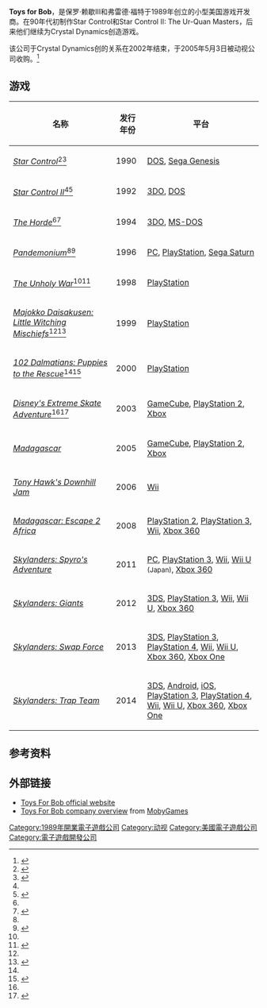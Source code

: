 {{NoteTA
| G1=Games
}}
{{Infobox company
| name = Toys for Bob
| logo = <!-- 檔案不存在 Image:ToysForBob.png ，可從英文維基百科取得 -->
| type = [[动视|动视]]旗下子公司
| foundation = 1989年4月16日
| location = 美国加利福尼亚州诺瓦托
| key_people = [[Paul_Reiche_III|Paul Reiche III]] (founder, CEO and Creative Director) <br> [[Fred_Ford_(programmer)|Fred Ford]] (founder, CTO and Technical Director) <br> Terry Falls (Art Director) <br> Alex Ness (Chief of Staff) <br> Amber Long (Art Manager) <br> Paul Yan (Animation Director) <br> Dan Neil (Audio Director) <br> I-Wei Huang (Toy Director) <br> Toby Schadt (Design Director) <br> Jeff Poffenbarger (Executive Producer)
| num_employees = 120+
| revenue = Unknown
| owner = [[动视暴雪|动视暴雪]]
| parent =
| industry = 电子游戏
| homepage = [http://www.toysforbob.com/ Toys For Bob]
| products = [[Skylanders|''Skylanders'' series]] (2011-present)<br />[[Tony_Hawk_(series)|''Tony Hawk'' series]] (2006)
}}

'''Toys for Bob'''，是保罗·赖歇III和弗雷德·福特于1989年创立的小型美国游戏开发商。在90年代初制作Star Control和Star Control II: The Ur-Quan Masters，后来他们继续为Crystal Dynamics创造游戏。

该公司于Crystal Dynamics创的关系在2002年结束，于2005年5月3日被动视公司收购。<ref name="Activision purchases Toys for Bob">{{cite web | url = http://www.lockergnome.com/game/2005/05/03/activision-acquires-game-developer-toys-for-bob/ | title = Activision purchases Toys for Bob | publisher = Locker Gnome | accessdate = 2007-12-29 | date = 2005-04-03 | archive-date = 2011-09-28 | archive-url = https://web.archive.org/web/20110928005154/http://www.lockergnome.com/game/2005/05/03/activision-acquires-game-developer-toys-for-bob/ | dead-url = no }}</ref>

== 游戏 ==

{| class="wikitable"
|-
!名称
!发行年份
!平台
|-
| ''[[Star_Control|Star Control]]''<ref name="armchair-tfb-qanda">{{cite web|title=The Armchair Empire - Interviews: Paul Reiche III, Toys for Bob Q and A|url=http://www.armchairempire.com/Interviews/toys-for-bob.htm|accessdate=2015-06-20|deadurl=yes|archiveurl=https://web.archive.org/web/20150923173716/http://www.armchairempire.com/Interviews/toys-for-bob.htm|archivedate=2015-09-23}}</ref><ref>{{cite web |title=Toys for Bob - Star Control |archiveurl=https://web.archive.org/web/20070629235617/http://www.toysforbob.com/database/tfb_star_control.html |url=http://www.toysforbob.com/database/tfb_star_control.html |archivedate=2007-06-29 |accessdate=2015-06-20 |deadurl=yes }}</ref>
| 1990
| [[DOS|DOS]], [[Sega_Genesis|Sega Genesis]]
|-
| ''[[Star_Control_II|Star Control II]]''<ref name="armchair-tfb-qanda" /><ref>{{cite web |title=Toys for Bob - Star Control II |archiveurl=https://web.archive.org/web/20070702121935/http://www.toysforbob.com/database/tfb_star_control2.html |url=http://www.toysforbob.com/database/tfb_star_control2.html |archivedate=2007-07-02 |accessdate=2015-06-20 |deadurl=yes }}</ref>
| 1992
| [[3DO_Interactive_Multiplayer|3DO]], [[DOS|DOS]]
|-
| ''[[The_Horde_(video_game)|The Horde]]''<ref name="armchair-tfb-qanda" /><ref>{{cite web |title=Toys for Bob - The Horde |archiveurl=https://web.archive.org/web/20070629235657/http://www.toysforbob.com/database/tfb_thehorde.html |url=http://www.toysforbob.com/database/tfb_thehorde.html |archivedate=2007-06-29 |accessdate=2015-06-20 |deadurl=yes }}</ref>
| 1994
| [[3DO_Interactive_Multiplayer|3DO]], [[MS-DOS|MS-DOS]]
|-
| ''[[Pandemonium_(video_game)|Pandemonium]]''<ref name="armchair-tfb-qanda" /><ref>{{cite web |title=Toys for Bob - Pandemonium |archiveurl=https://web.archive.org/web/20070629235854/http://www.toysforbob.com/database/tfb_pandemonium.html |url=http://www.toysforbob.com/database/tfb_pandemonium.html |archivedate=2007-06-29 |accessdate=2015-06-20 |deadurl=yes }}</ref>
| 1996
| [[Microsoft_Windows|PC]], [[PlayStation_(console)|PlayStation]], [[Sega_Saturn|Sega Saturn]]
|-
| ''[[The_Unholy_War|The Unholy War]]''<ref name="armchair-tfb-qanda" /><ref>{{cite web |title=Toys for Bob - The Unholy War |archiveurl=https://web.archive.org/web/20070630014926/http://www.toysforbob.com/database/tfb_unholy.html |url=http://www.toysforbob.com/database/tfb_unholy.html |archivedate=2007-06-30 |accessdate=2015-06-20 |deadurl=yes }}</ref>
| 1998
| [[PlayStation_(console)|PlayStation]]
|-
| ''[[Majokko_Daisakusen:_Little_Witching_Mischiefs|Majokko Daisakusen: Little Witching Mischiefs]]''<ref name="armchair-tfb-qanda" /><ref>{{cite web |title=Toys for Bob - Little Witching Mischiefs |archiveurl=https://web.archive.org/web/20070630015300/http://www.toysforbob.com/database/tfb_lilwitch.html |url=http://www.toysforbob.com/database/tfb_lilwitch.html |archivedate=2007-06-30 |accessdate=2015-06-20 |deadurl=yes }}</ref>
| 1999
| [[PlayStation_(console)|PlayStation]]
|-
| ''[[102_Dalmatians:_Puppies_to_the_Rescue|102 Dalmatians: Puppies to the Rescue]]''<ref name="armchair-tfb-qanda" /><ref>{{cite web |title=Toys for Bob - 102 Dalmatians: Puppies to the Rescue |archiveurl=https://web.archive.org/web/20070702111904/http://www.toysforbob.com/database/tfb_102dal.html |url=http://www.toysforbob.com/database/tfb_102dal.html |archivedate=2007-07-02 |accessdate=2015-06-20 |deadurl=yes }}</ref>
| 2000
| [[PlayStation_(console)|PlayStation]]
|-
| ''[[Disney's_Extreme_Skate_Adventure|Disney's Extreme Skate Adventure]]''<ref name="armchair-tfb-qanda" /><ref>{{cite web |title=Toys for Bob - Disney's Extreme Skate Adventure |archiveurl=https://web.archive.org/web/20070629235754/http://www.toysforbob.com/database/tfb_skate.html |url=http://www.toysforbob.com/database/tfb_skate.html |archivedate=2007-06-29 |accessdate=2015-06-20 |deadurl=yes }}</ref>
| 2003
| [[GameCube|GameCube]], [[PlayStation_2|PlayStation 2]], [[Xbox_(console)|Xbox]]
|-
| ''[[Madagascar_(video_game)|Madagascar]]''
| 2005
| [[GameCube|GameCube]], [[PlayStation_2|PlayStation 2]], [[Xbox_(console)|Xbox]]
|-
| ''[[Tony_Hawk's_Downhill_Jam|Tony Hawk's Downhill Jam]]''
| 2006
| [[Wii|Wii]]
|-
| ''[[Madagascar:_Escape_2_Africa_(video_game)|Madagascar: Escape 2 Africa]]''
| 2008
| [[PlayStation_2|PlayStation 2]], [[PlayStation_3|PlayStation 3]], [[Wii|Wii]], [[Xbox_360|Xbox 360]]
|-
| ''[[Skylanders:_Spyro's_Adventure|Skylanders: Spyro's Adventure]]''
| 2011
| [[Microsoft_Windows|PC]], [[PlayStation_3|PlayStation 3]], [[Wii|Wii]], [[Wii_U|Wii U]] <small>(Japan)</small>, [[Xbox_360|Xbox 360]]
|-
| ''[[Skylanders:_Giants|Skylanders: Giants]]''
| 2012
| [[Nintendo_3DS|3DS]], [[PlayStation_3|PlayStation 3]], [[Wii|Wii]], [[Wii_U|Wii U]], [[Xbox_360|Xbox 360]]
|-
| ''[[Skylanders:_Swap_Force|Skylanders: Swap Force]]''
| 2013
| [[Nintendo_3DS|3DS]], [[PlayStation_3|PlayStation 3]], [[PlayStation_4|PlayStation 4]], [[Wii|Wii]], [[Wii_U|Wii U]], [[Xbox_360|Xbox 360]], [[Xbox_One|Xbox One]]
|-
| ''[[Skylanders:_Trap_Team|Skylanders: Trap Team]]''
| 2014
| [[Nintendo_3DS|3DS]], [[Android|Android]], [[iOS|iOS]], [[PlayStation_3|PlayStation 3]], [[PlayStation_4|PlayStation 4]], [[Wii|Wii]], [[Wii_U|Wii U]], [[Xbox_360|Xbox 360]], [[Xbox_One|Xbox One]]
|}

== 参考资料 ==
{{reflist}}

== 外部链接 ==

* [http://www.toysforbob.com/ Toys For Bob official website]{{Wayback|url=http://www.toysforbob.com/ |date=20151106131943 }}
* [http://www.mobygames.com/company/toys-for-bob/ Toys For Bob company overview]{{Wayback|url=http://www.mobygames.com/company/toys-for-bob/ |date=20151106234840 }} from [[MobyGames|MobyGames]]

{{动视}}

{{DEFAULTSORT:Toys for Bob}}
[[Category:1989年開業電子遊戲公司|Category:1989年開業電子遊戲公司]]
[[Category:动视|Category:动视]]
[[Category:美國電子遊戲公司|Category:美國電子遊戲公司]]
[[Category:電子遊戲開發公司|Category:電子遊戲開發公司]]